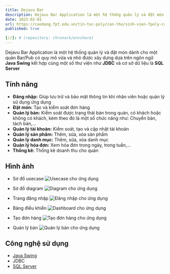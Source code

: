 ```yaml
---
title: Dejavu Bar
description: Dejavu Bar Application là một hệ thống quản lý và đặt món dành cho một quán Bar/Pub có quy mô vừa và nhỏ
date: 2023-02-01
url: https://caodang.fpt.edu.vn/tin-tuc-poly/can-tho/sinh-vien-fpoly-can-tho-qua-mon-xuat-sac-bang-du-an-phan-mem-quan-ly-quan-bar.html
published: true

[//]: # (repository: chronark/envshare)
---
```


Dejavu Bar Application là một hệ thống quản lý và đặt món dành cho một quán Bar/Pub có quy mô vừa và nhỏ được xây dựng dựa trên ngôn ngữ **Java Swing** kết hợp cùng một số thư viện như **JDBC** và cơ sở dữ liệu là **SQL Server**

## Tính năng

- **Đăng nhập:** Giúp lưu trữ và bảo mật thông tin khi nhân viên hoặc quản lý sử dụng ứng dụng
- **Đặt món:** Tạo và kiểm soát đơn hàng
- **Quản lý bàn:** Kiểm soát được trạng thái bàn trong quán, có khách hoặc không có khách, kèm theo đó là một số chức năng như: Chuyển bàn, tách bàn,...
- **Quản lý tài khoản:** Kiểm soát, tạo và cập nhật tài khoản
- **Quản lý sản phẩm:** Thêm, sửa, xóa sản phẩm
- **Quản lý danh mục:** Thêm, sửa, xóa danh mục
- **Quản lý hóa đơn:** Xem hóa đơn trong ngày, trong tuần,...
- **Thống kê:** Thống kê doanh thu cho quán



## Hình ảnh
- Sơ đồ usecase
![Usecase cho ứng dụng](/projects/dejavu-bar/usecase.webp)

- Sơ đồ diagram
![Diagram cho ứng dụng](/projects/dejavu-bar/diagram.png)

- Trang đăng nhập
![Đăng nhập cho ứng dụng](/projects/dejavu-bar/login.png)

- Bảng điều khiển
![Dashboard cho ứng dụng](/projects/dejavu-bar/home.png)

- Tạo đơn hàng
![Tạo đơn hàng cho ứng dụng](/projects/dejavu-bar/order.png)

- Quản lý bàn
![Quản lý bàn cho ứng dụng](/projects/dejavu-bar/table.png)


## Công nghệ sử dụng
- [Java Swing](https://www.javatpoint.com/java-swing)
- JDBC
- [SQL Server](https://www.microsoft.com/en-us/sql-server/sql-server-downloads)

